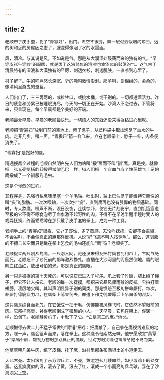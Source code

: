 ```yaml
---
---
---
```

title: 2
---



老顺带了皮手套，托了“青寡妇”，出门。天空不很亮，飘一层似云似烟的东西。远的树和近的房屋因之虚了，朦胧得像洇了水的水墨画。

风，清冷。与其说是风，不如说是气。那是从大漠深处鼓荡而来的独有的气。“早穿皮袄午穿纱”的原因，就是因了这液体似的清冷也液体似的鼓荡的气。这气带了清晨特有的湿漉和大漠独有的严厉，刺透衣衫，刺透肌肤，一直凉到心里了。

村子醒了。牛的哞声悠长深沉，驴的嘶鸣激情澎湃。那羊叫，则绵绵的，柔柔的，像清风里游曳的蚕丝。

人们出门了，三三两两的，或拉牲口，或挑水桶，或干别的。一切都透着活力。昨日的疲惫和劳累已被睡眠洗尽，今天的一切正在开始。沙湾人不恋过去，不管将来，只重现在，每个早晨都是个美好的开端。

老顺最爱早晨。早晨的老顺最快乐。一切烦人的东西还没来得及钻进心里呢。

老顺把“青寡妇”放到门前的空地上，解了绳子，从塑料袋中取出泡尽了血水的牛肉。走开几步，嘿一声。“青寡妇”箭一样飞来，立在老顺拳上，脖子一伸，肉条便消失了。

“青寡妇”是挼好的鹰。

精通挼鹰全过程的老顺自然明白先人们为啥叫“挼”鹰而不叫“驯”鹰。真是挼。就像把一张光亮挺括的纸挼得皱皱巴巴一样，猎人们把一个有血气有个性英雄气十足的鹰挼成了一个驯服的毛虫。

这是个惨烈的过程。

其程序是，先强行往鹰嗉里塞一个羊毛轴。吐出时，轴上已沾满了能维持它鹰性的叫“痰”的脂肪。一次次喂轴，一次次扯“痰”，直到鹰再也没有强悍的物质基础。同时，专人熬鹰，嘿声不断，没日没夜，连续惊吓，使它无片刻安宁，直到饥饿疲惫至极的它不得不啄食泡尽了血水激不起野性的肉，不得不在早晚半醒半睡时受人的戏弄抚摸，终而乖乖蹲在那只戴了皮手套的拳上，成为一种工具。

老顺手上的“青寡妇”很乖，它少了野性，多了萎靡。无论咋抚摸，它都不会振翅，不会尖叫，不会像真正的鹰那样反抗。人说“好飞禽不叫人挼翎毛”。那么，这驯服的不搏击长空而只是蹲在拳上乞食的毛虫还能叫“鹰”吗？老顺笑了。

老顺捉过两只刚烈的鹰。一只刚入网，他还没来得及把竹筒套到利爪上，它就气绝而死。老顺忘不了它死前的那阵激烈挣扎。直插在大沙河里的网轰然倒地。鹰的眼睛血红血红，放出可怕的光。那是真正的鹰眼。

另一只是被捉的第十天死的。可以说它已进入了程序。爪上套了竹筒，腿上缚了绳子，但它不让人挼它。老顺的每一次抚摸，都招来它暴风骤雨般的反抗。它拍打着翅膀，凄厉地尖叫。其叫声明显异于别的同类。那是愤怒至极的拼命厮打。每次，都厮打得筋疲力尽，在鹰架上荡来荡去，像遭下作之徒欺辱后上吊自杀的烈女。

这只鹰是绝食而死的。在它饿成一把干毛、仿佛能被风卷飞时，它依然不望眼前的肉。它那样高贵，衬得老顺倒成了猥琐的小人。一天早晨，它死在架上，假寐一样，没倒下。老顺掰折爪子，才取下了它。“它是真正的鹰。”他说。

老顺懒得去做二儿子猛子常做的“背锤”把戏：把鹰放了，自己躲在鹰视线难及的地方，嘿一声，鹰会循声而来，落在拳上。这种鹰令他索然无味，他宁愿欣赏“黄犟子”桀骜不驯、雄视万物的那双真正的鹰眼。但对方的尖喙也每每令他不寒而栗。

他草草喂几条牛肉，绾了皮绳，托了鹰，沿村里那条布满坦土的小道走去。

天已大亮。太阳滚到了东方沙丘上，不亮，黄澄澄抹几缕血丝，如小母鸡下的处女蛋。这蛋疯魔似的滚，滚去了黄，滚去了红，滚成一个小而亮的乒乓球，浮在了沙海浪尖上空。